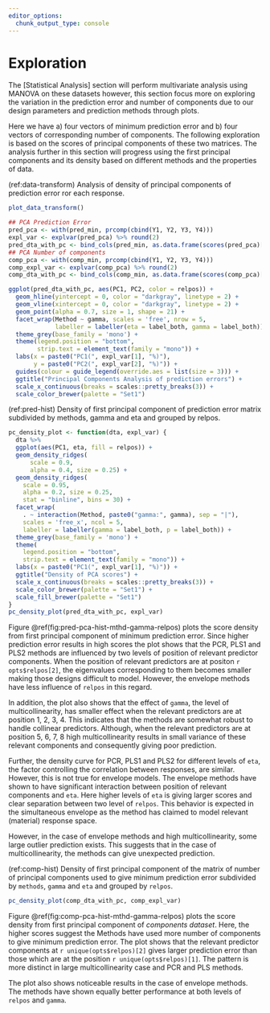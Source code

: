 ```yaml
---
editor_options: 
  chunk_output_type: console
---
```

# Exploration

The [Statistical Analysis] section will perform multivariate analysis using MANOVA on these datasets however, this section focus more on exploring the variation in the prediction error and number of components due to our design parameters and prediction methods through plots.

Here we have a) four vectors of minimum prediction error and b) four vectors of corresponding number of components. The following exploration is based on the scores of principal components of these two matrices. The analysis further in this section will progress using the first principal components and its density based on different methods and the properties of data.

(ref:data-transform) Analysis of density of principal components of prediction error ror each response.

```r
plot_data_transform()
```


```r
## PCA Prediction Error
pred_pca <- with(pred_min, prcomp(cbind(Y1, Y2, Y3, Y4)))
expl_var <- explvar(pred_pca) %>% round(2)
pred_dta_with_pc <- bind_cols(pred_min, as.data.frame(scores(pred_pca)[]))
## PCA Number of components
comp_pca <- with(comp_min, prcomp(cbind(Y1, Y2, Y3, Y4)))
comp_expl_var <- explvar(comp_pca) %>% round(2)
comp_dta_with_pc <- bind_cols(comp_min, as.data.frame(scores(comp_pca)[]))
```


```r
ggplot(pred_dta_with_pc, aes(PC1, PC2, color = relpos)) +
  geom_hline(yintercept = 0, color = "darkgray", linetype = 2) +
  geom_vline(xintercept = 0, color = "darkgray", linetype = 2) +
  geom_point(alpha = 0.7, size = 1, shape = 21) +
  facet_wrap(Method ~ gamma, scales = 'free', nrow = 5,
             labeller = labeller(eta = label_both, gamma = label_both)) +
  theme_grey(base_family = 'mono') +
  theme(legend.position = "bottom",
        strip.text = element_text(family = "mono")) +
  labs(x = paste0("PC1(", expl_var[1], "%)"),
       y = paste0("PC2(", expl_var[2], "%)")) +
  guides(colour = guide_legend(override.aes = list(size = 3))) +
  ggtitle("Principal Components Analysis of prediction errors") +
  scale_x_continuous(breaks = scales::pretty_breaks(3)) +
  scale_color_brewer(palette = "Set1")
```


(ref:pred-hist) Density of first principal component of prediction error matrix subdivided by methods, gamma and eta and grouped by relpos.


```r
pc_density_plot <- function(dta, expl_var) {
  dta %>% 
  ggplot(aes(PC1, eta, fill = relpos)) +
  geom_density_ridges(
      scale = 0.9,
      alpha = 0.4, size = 0.25) +
  geom_density_ridges(
    scale = 0.95,
    alpha = 0.2, size = 0.25,
    stat = "binline", bins = 30) +
  facet_wrap(
    . ~ interaction(Method, paste0("gamma:", gamma), sep = "|"), 
    scales = 'free_x', ncol = 5,
    labeller = labeller(gamma = label_both, p = label_both)) +
  theme_grey(base_family = 'mono') +
  theme(
    legend.position = "bottom",
    strip.text = element_text(family = "mono")) +
  labs(x = paste0("PC1(", expl_var[1], "%)")) +
  ggtitle("Density of PCA scores") +
  scale_x_continuous(breaks = scales::pretty_breaks(3)) +
  scale_color_brewer(palette = "Set1") +
  scale_fill_brewer(palette = "Set1")
}
pc_density_plot(pred_dta_with_pc, expl_var)
```


Figure \@ref(fig:pred-pca-hist-mthd-gamma-relpos) plots the score density from first principal component of minimum prediction error. Since higher prediction error results in high scores the plot shows that the PCR, PLS1 and PLS2 methods are influenced by two levels of position of relevant predictor components. When the position of relevant predictors are at positon `r opts$relpos[2]`, the eigenvalues corresponding to them becomes smaller making those designs difficult to model. However, the envelope methods have less influence of `relpos` in this regard. 

In addition, the plot also shows that the effect of `gamma`, the level of multicollinearity, has smaller effect when the relevant predictors are at position 1, 2, 3, 4. This indicates that the methods are somewhat robust to handle collinear predictors. Although, when the relevant predictors are at position 5, 6, 7, 8 high multicollinearity results in small variance of these relevant components and consequently giving poor prediction.

Further, the density curve for PCR, PLS1 and PLS2 for different levels of `eta`, the factor controlling the correlation between responses, are similar. However, this is not true for envelope models. The envelope methods have shown to have significant interaction between position of relevant components and `eta`. Here higher levels of `eta` is giving larger scores and clear separation between two level of `relpos`. This behavior is expected in the simultaneous envelope as the method has claimed to model relevant (material) response space.

However, in the case of envelope methods and high multicollinearity, some large outlier prediction exists. This suggests that in the case of multicollinearity, the methods can give unexpected prediction.

(ref:comp-hist) Density of first principal component of the matrix of number of principal components used to give minimum prediction error subdivided by `methods`, `gamma` and `eta` and grouped by `relpos`.

```r
pc_density_plot(comp_dta_with_pc, comp_expl_var)
```


Figure \@ref(fig:comp-pca-hist-mthd-gamma-relpos) plots the score density from first principal component of _components dataset_. Here, the higher scores suggest the Methods have used more number of components to give minimum prediction error. The plot shows that the relevant predictor components at `r unique(opts$relpos)[2]` gives larger prediction error than those which are at the position `r unique(opts$relpos)[1]`. The pattern is more distinct in large multicollinearity case and PCR and PLS methods.

The plot also shows noticeable results in the case of envelope methods. The methods have shown equally better performance at both levels of `relpos` and `gamma`.
